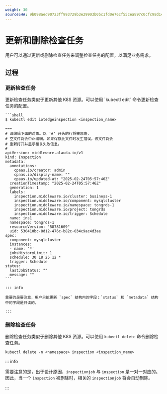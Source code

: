 ```yaml
---
weight: 30
sourceSHA: 9b098aed90723ff993729b3e29903b0bc1fd0e76cf55cea897c0cfc98d149727
---
```


# 更新和删除检查任务

用户可以通过更新或删除检查任务来调整检查任务的配置，以满足业务需求。

## 过程

### 更新检查任务

<Tabs>
  <Tab label="命令行工具">
    更新检查任务类似于更新其他 K8S 资源。可以使用 `kubectl edit` 命令更新检查任务的配置。

    ```shell
    $ kubectl edit iotedgeinspection <inspection_name>

    ===
    # 请编辑下面的对象。以 '#' 开头的行将被忽略，
    # 空文件将会中止编辑。如果保存此文件时发生错误，该文件将会
    # 重新打开并显示相关失败信息。
    #
    apiVersion: middleware.alauda.io/v1
    kind: Inspection
    metadata:
      annotations:
        cpaas.io/creator: admin
        cpaas.io/display-name: ""
        cpaas.io/updated-at: "2025-02-24T05:57:46Z"
      creationTimestamp: "2025-02-24T05:57:46Z"
      generation: 1
      labels:
        inspection.middleware.io/cluster: business-1
        inspection.middleware.io/component: mysqlcluster
        inspection.middleware.io/namespace: tongrds-1
        inspection.middleware.io/project: tongrds
        inspection.middleware.io/trigger: Schedule
      name: ins1
      namespace: tongrds-1
      resourceVersion: "58781609"
      uid: 530410bc-8d12-476c-b82c-034c9ac4d3ae
    spec:
      component: mysqlcluster
      instances:
      - name: '*'
      jobsHistoryLimit: 1
      schedule: 30 18 25 12 *
      trigger: Schedule
    status:
      lastJobStatus: ""
      message: ""
    ```

    ::: info

    重要的是要注意，用户只能更新 `spec` 结构内的字段；`status` 和 `metadata` 结构中的字段是只读的。

    :::
  </Tab>
</Tabs>

### 删除检查任务

删除检查任务类似于删除其他 K8S 资源。可以使用 `kubectl delete` 命令删除检查任务。

```shell
kubectl delete -n <namespace> inspection <inspection_name>
```

::: info

需要注意的是，出于设计原因，`inspectionjob` 与 `inspection` 是一对一对应的。因此，当一个 `inspection` 被删除时，相关的 `inspectionjob` 将会自动删除。

:::

